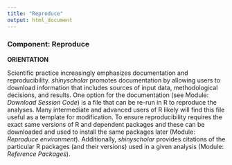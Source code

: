 ```yaml
---
title: "Reproduce"
output: html_document
---
```


### **Component: Reproduce**

**ORIENTATION**

Scientific practice increasingly emphasizes documentation and reproducibility. *shinyscholar* promotes documentation by allowing users to download  information that includes sources of input data, methodological decisions, and results. One option for the documentation (see Module: *Download Session Code*) is a file that can be re-run in R to reproduce the analyses. Many intermediate and advanced users of R likely will find this file useful as a template for modification. To ensure reproducibility requires the exact same versions of R and dependent packages and these can be downloaded and used to install the same packages later (Module: *Reproduce environment*). Additionally, *shinyscholar* provides citations of the particular R packages (and their versions) used in a given analysis (Module: *Reference Packages*).

